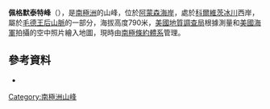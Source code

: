 {{coord|85|39|S|154|39|W|display=title}}

'''佩格默泰特峰'''（{{lang-en|Pegmatite Peak}}），是[[南極洲|南極洲]]的山峰，位於[[阿蒙森海岸|阿蒙森海岸]]，處於[[科爾維茨冰川|科爾維茨冰川]]西岸，屬於[[毛德王后山脈|毛德王后山脈]]的一部分，海拔高度790米，[[美國地質調查局|美國地質調查局]]根據測量和[[美國海軍|美國海軍]]拍攝的空中照片繪入地圖，現時由[[南極條約體系|南極條約體系]]管理。

==參考資料==
*{{usgs-gazetteer}}

{{Antarctica-geo-stub}}
[[Category:南極洲山峰|Category:南極洲山峰]]